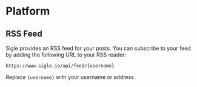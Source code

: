 # Platform

## RSS Feed

Sigle provides an RSS feed for your posts. You can subscribe to your feed by adding the following URL to your RSS reader:

```
https://www.sigle.io/api/feed/{username}
```

Replace `{username}` with your username or address.
